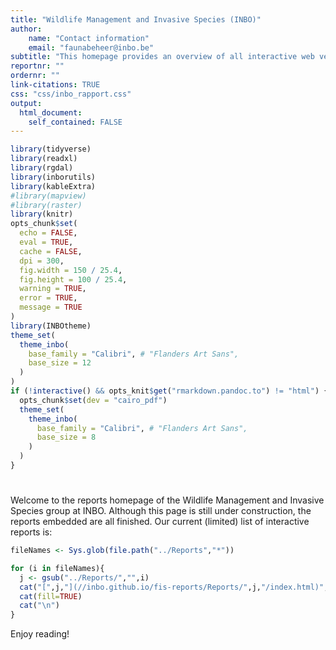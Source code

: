 ```yaml
---
title: "Wildlife Management and Invasive Species (INBO)"
author: 
    name: "Contact information"
    email: "faunabeheer@inbo.be"
subtitle: "This homepage provides an overview of all interactive web versions of reports made by the Wildlife Management and Invasive Species group at the Research Institute for Nature and Forest (INBO, Flanders, Belgium)."
reportnr: ""
ordernr: ""
link-citations: TRUE
css: "css/inbo_rapport.css"
output:
  html_document:
    self_contained: FALSE
---
```


```r
library(tidyverse)
library(readxl)
library(rgdal)
library(inborutils)
library(kableExtra)
#library(mapview)
#library(raster)
library(knitr)
opts_chunk$set(
  echo = FALSE, 
  eval = TRUE,
  cache = FALSE,
  dpi = 300,
  fig.width = 150 / 25.4,
  fig.height = 100 / 25.4,
  warning = TRUE,
  error = TRUE,
  message = TRUE
)
library(INBOtheme)
theme_set(
  theme_inbo(
    base_family = "Calibri", # "Flanders Art Sans",
    base_size = 12
  )
)
if (!interactive() && opts_knit$get("rmarkdown.pandoc.to") != "html") {
  opts_chunk$set(dev = "cairo_pdf")
  theme_set(
    theme_inbo(
      base_family = "Calibri", # "Flanders Art Sans",
      base_size = 8
    )
  )
}
```

# {-}

\benglish

Welcome to the reports homepage of the Wildlife Management and Invasive Species group at INBO.
Although this page is still under construction, the reports embedded are all finished.
Our current (limited) list of interactive reports is:
  
```r
fileNames <- Sys.glob(file.path("../Reports","*"))
```

```r
for (i in fileNames){
  j <- gsub("../Reports/","",i)
  cat("[",j,"](//inbo.github.io/fis-reports/Reports/",j,"/index.html)", sep="")
  cat(fill=TRUE)
  cat("\n")
}
```

Enjoy reading!
  
\eenglish

\mainmatter


